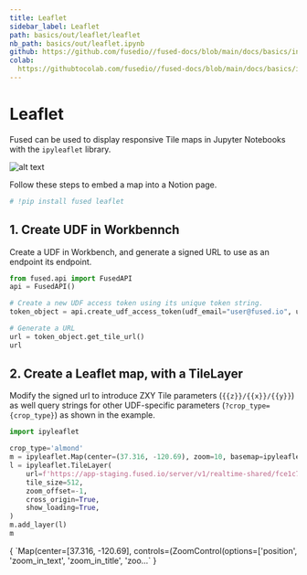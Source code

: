 ```yaml
---
title: Leaflet
sidebar_label: Leaflet
path: basics/out/leaflet/leaflet
nb_path: basics/out/leaflet.ipynb
github: https://github.com/fusedio//fused-docs/blob/main/docs/basics/in/leaflet.ipynb
colab: 
  https://githubtocolab.com/fusedio//fused-docs/blob/main/docs/basics/in/leaflet.ipynb
---
```



<LinkButtons
  githubUrl="https://github.com/fusedio//fused-docs/blob/main/docs/basics/in/leaflet.ipynb"
  colabUrl="https://githubtocolab.com/fusedio//fused-docs/blob/main/docs/basics/in/leaflet.ipynb"
/>

# Leaflet

Fused can be used to display responsive Tile maps in Jupyter Notebooks with the
`ipyleaflet` library.

![alt text](https://fused-magic.s3.us-west-2.amazonaws.com/docs_assets/gifs/leaflet.gif)

Follow these steps to embed a map into a Notion page.

```python
# !pip install fused leaflet
```

## 1. Create UDF in Workbennch

Create a UDF in Workbench, and generate a signed URL to use as an endpoint its endpoint.

```python
from fused.api import FusedAPI
api = FusedAPI()

# Create a new UDF access token using its unique token string.
token_object = api.create_udf_access_token(udf_email="user@fused.io", udf_name="CDLs_Tile_Example")

# Generate a URL
url = token_object.get_tile_url()
url
```

## 2. Create a Leaflet map, with a TileLayer

Modify the signed url to introduce ZXY Tile parameters (`{{z}}/{{x}}/{{y}}`) as well
query strings for other UDF-specific parameters (`?crop_type={crop_type}`) as shown in
the example.

```python
import ipyleaflet

crop_type='almond'
m = ipyleaflet.Map(center=(37.316, -120.69), zoom=10, basemap=ipyleaflet.basemaps.CartoDB.PositronOnlyLabels)
l = ipyleaflet.TileLayer(
    url=f'https://app-staging.fused.io/server/v1/realtime-shared/fce1c75c21a228b7eb067aa387f573196034d9707d78c85c32c363fc88ef4d4e/run/tiles/{{z}}/{{x}}/{{y}}?crop_type={crop_type}',
    tile_size=512,
    zoom_offset=-1,
    cross_origin=True,
    show_loading=True,
)
m.add_layer(l)
m
```

<CellOutput>
{
  `Map(center=[37.316, -120.69], controls=(ZoomControl(options=['position', 'zoom_in_text', 'zoom_in_title', 'zoo…`
}
</CellOutput>

```python

```

